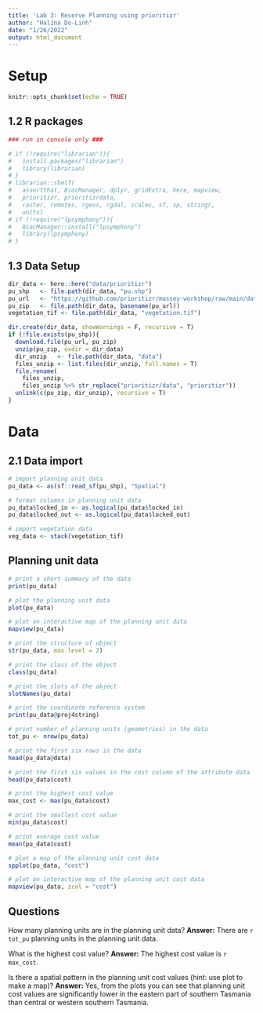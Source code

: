 ```yaml
---
title: 'Lab 3: Reserve Planning using prioritizr'
author: "Halina Do-Linh"
date: "1/26/2022"
output: html_document
---
```


# Setup

```r
knitr::opts_chunk$set(echo = TRUE)
```

## 1.2 R packages

```r
### run in console only ###

# if (!require("librarian")){
#   install.packages("librarian")
#   library(librarian)
# }
# librarian::shelf(
#   assertthat, BiocManager, dplyr, gridExtra, here, mapview, 
#   prioritizr, prioritizrdata, 
#   raster, remotes, rgeos, rgdal, scales, sf, sp, stringr,
#   units)
# if (!require("lpsymphony")){
#   BiocManager::install("lpsymphony")
#   library(lpsymphony)
# }
```

## 1.3 Data Setup

```r
dir_data <- here::here("data/prioritizr")
pu_shp   <- file.path(dir_data, "pu.shp")
pu_url   <- "https://github.com/prioritizr/massey-workshop/raw/main/data.zip"
pu_zip   <- file.path(dir_data, basename(pu_url))
vegetation_tif <- file.path(dir_data, "vegetation.tif")

dir.create(dir_data, showWarnings = F, recursive = T)
if (!file.exists(pu_shp)){
  download.file(pu_url, pu_zip)
  unzip(pu_zip, exdir = dir_data)
  dir_unzip   <- file.path(dir_data, "data")
  files_unzip <- list.files(dir_unzip, full.names = T)
  file.rename(
    files_unzip, 
    files_unzip %>% str_replace("prioritizr/data", "prioritizr"))
  unlink(c(pu_zip, dir_unzip), recursive = T)
}
```
# Data

## 2.1 Data import

```r
# import planning unit data
pu_data <- as(sf::read_sf(pu_shp), "Spatial")

# format columns in planning unit data
pu_data$locked_in <- as.logical(pu_data$locked_in)
pu_data$locked_out <- as.logical(pu_data$locked_out)

# import vegetation data
veg_data <- stack(vegetation_tif)
```


## Planning unit data

```r
# print a short summary of the data
print(pu_data)
```


```r
# plot the planning unit data
plot(pu_data)
```

```r
# plot an interactive map of the planning unit data
mapview(pu_data)
```

```r
# print the structure of object
str(pu_data, max.level = 2)
```

```r
# print the class of the object
class(pu_data)
```


```r
# print the slots of the object
slotNames(pu_data)
```


```r
# print the coordinate reference system
print(pu_data@proj4string)
```


```r
# print number of planning units (geometries) in the data
tot_pu <- nrow(pu_data)
```


```r
# print the first six rows in the data
head(pu_data@data)
```


```r
# print the first six values in the cost column of the attribute data
head(pu_data$cost)
```


```r
# print the highest cost value
max_cost <- max(pu_data$cost)
```


```r
# print the smallest cost value
min(pu_data$cost)
```


```r
# print average cost value
mean(pu_data$cost)
```


```r
# plot a map of the planning unit cost data
spplot(pu_data, "cost")
```


```r
# plot an interactive map of the planning unit cost data
mapview(pu_data, zcol = "cost")
```


## Questions
How many planning units are in the planning unit data?
**Answer:** There are `r tot_pu` planning units in the planning unit data.

What is the highest cost value?
**Answer:** The highest cost value is `r max_cost`.

Is there a spatial pattern in the planning unit cost values (hint: use plot to make a map)? 
**Answer:** Yes, from the plots you can see that planning unit cost values are significantly lower in the eastern part of southern Tasmania than central or western southern Tasmania. 